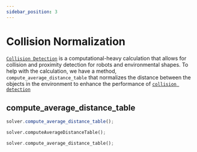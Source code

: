 ```yaml
---
sidebar_position: 3
---
```



# Collision Normalization

[`Collision Detection`](../../collision) is a computational-heavy calculation that allows for collision and proximity detection for robots and environmental shapes. 
To help with the calculation, we have a method, `compute_average_distance_table` that normalizes the distance between the objects in the environment to enhance the performance of [`collision detection`](../../collision)


## compute_average_distance_table

<Tabs>
  <TabItem value="js" label="Javascript">

  ```js
  solver.compute_average_distance_table();
  ```

  </TabItem>
  <TabItem value="py" label="Python">

  ```py
  solver.computeAverageDistanceTable();
  ```
   </TabItem>
   <TabItem value= "rust" label="Rust"> 

   ```rust
   solver.compute_average_distance_table();
   ``` 
   </TabItem>
</Tabs> 







